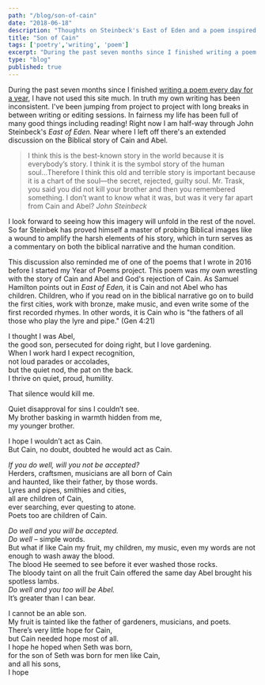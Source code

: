 ```yaml
---
path: "/blog/son-of-cain"
date: "2018-06-18"
description: "Thoughts on Steinbeck's East of Eden and a poem inspired by the story of Cain and Abel."
title: "Son of Cain"
tags: ['poetry','writing', 'poem']
excerpt: "During the past seven months since I finished writing a poem every day for a year, I have not used this site much. In truth my own writing has been inconsistent. I've been jumping from project to project with long breaks in between writing or editing sessions. In fairness my life has been full of many good things including reading! Right now I am half-way through John Steinbeck's East of Eden. Near where I left off there's an extended discussion on the Biblical story of Cain and Abel."
type: "blog"
published: true
---
```


During the past seven months since I finished [writing a poem every day for a year](/blog/on-writing-poems-daily), I have not used this site much. In truth my own writing has been inconsistent. I've been jumping from project to project with long breaks in between writing or editing sessions. In fairness my life has been full of many good things including reading! Right now I am half-way through John Steinbeck's *East of Eden.* Near where I left off there's an extended discussion on the Biblical story of Cain and Abel.
>I think this is the best-known story in the world because it is everybody’s story. I think it is the symbol story of the human soul...Therefore I think this old and terrible story is important because it is a chart of the soul—the secret, rejected, guilty soul. Mr. Trask, you said you did not kill your brother and then you remembered something. I don’t want to know what it was, but was it very far apart from Cain and Abel?
<cite>John Steinbeck</cite>

I look forward to seeing how this imagery will unfold in the rest of the novel. So far Steinbek has proved himself a master of probing Biblical images like a wound to amplify the harsh elements of his story, which in turn serves as a commentary on both the biblical narrative and the human condition.

This discussion also reminded me of one of the poems that I wrote in 2016 before I started my Year of Poems project. This poem was my own wrestling with the story of Cain and Abel and God's rejection of Cain. As Samuel Hamilton points out in <em>East of Eden, </em>it is Cain and not Abel who has children. Children, who if you read on in the biblical narrative go on to build the first cities, work with bronze, make music, and even write some of the first recorded rhymes. In other words, it is Cain who is "the fathers of all those who play the lyre and pipe." (Gen 4:21)

  
<Poem title='Son of Cain'>

I thought I was Abel,  
the good son, persecuted for doing right, 
but I love gardening.  
When I work hard I expect recognition,  
not loud parades or accolades,  
but the quiet nod, the pat on the back.  
I thrive on quiet, proud, humility.  
  
That silence would kill me.
  
Quiet disapproval for sins I couldn’t see.  
My brother basking in warmth hidden from me,  
my younger brother.  
  
I hope I wouldn’t act as Cain.  
But Cain, no doubt, doubted he would act as Cain.  

*If you do well, will you not be accepted?*  
Herders, craftsmen, musicians are all born of Cain  
and haunted, like their father, by those words.  
Lyres and pipes, smithies and cities,  
all are children of Cain,  
ever searching, ever questing to atone.  
Poets too are children of Cain.  
 
*Do well and you will be accepted.*  
*Do well* – simple words.  
But what if like Cain my fruit, my children, my music, even my words are not enough to wash away the blood.  
The blood He seemed to see before it ever washed those rocks.  
The bloody taint on all the fruit Cain offered the same day Abel brought his spotless lambs.  
*Do well and you too will be Abel.*   
It’s greater than I can bear.  

I cannot be an able son.  
My fruit is tainted like the father of gardeners, musicians, and poets.  
There’s very little hope for Cain,  
but Cain needed hope most of all.  
I hope he hoped when Seth was born,  
for the son of Seth was born for men like Cain,  
and all his sons,  
I hope
</Poem>  
